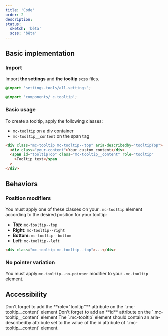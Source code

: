 ```yaml
---
title: 'Code'
order: 2
description:
status:
  sketch: 'bêta'
  scss: 'bêta'
---
```


## Basic implementation

### Import

Import **the settings** and **the tooltip** `scss` files.

```scss
@import 'settings-tools/all-settings';

@import 'components/_c.tooltip';
```

### Basic usage

To create a tooltip, apply the following classes:

- `mc-tooltip` on a div container
- `mc-tooltip__content` on the span tag

```html
<div class="mc-tooltip mc-tooltip--top" aria-describedby="tooltipTop">
  <div class="your-content">Your custom content</div>
  <span id="tooltipTop" class="mc-tooltip__content" role="tooltip"
    >Tooltip text</span
  >
</div>
```

<Preview path="default" nude />

## Behaviors

### Position modifiers

You must apply one of these classes on your `.mc-tooltip` element according to the desired position for your tooltip:

- **Top:** `mc-tooltip--top`
- **Right:** `mc-tooltip--right`
- **Bottom:** `mc-tooltip--bottom`
- **Left:** `mc-tooltip--left`

```html
<div class="mc-tooltip mc-tooltip--top">...</div>
```

### No pointer variation

You must apply `mc-tooltip--no-pointer` modifier to your `.mc-tooltip` element.

<Preview path="nopointer" nude />

## Accessibility

<HintItem>
  Don't forget to add the **role="tooltip"** attribute on the
  `.mc-tooltip__content` element
</HintItem>
<HintItem>
  Don't forget to add an **id** attribute on the `.mc-tooltip__content` element
</HintItem>
<HintItem>
  The `.mc-tooltip` element should contain an aria-describedby attribute set to
  the value of the id attribute of `.mc-tooltip__content` element.
</HintItem>
